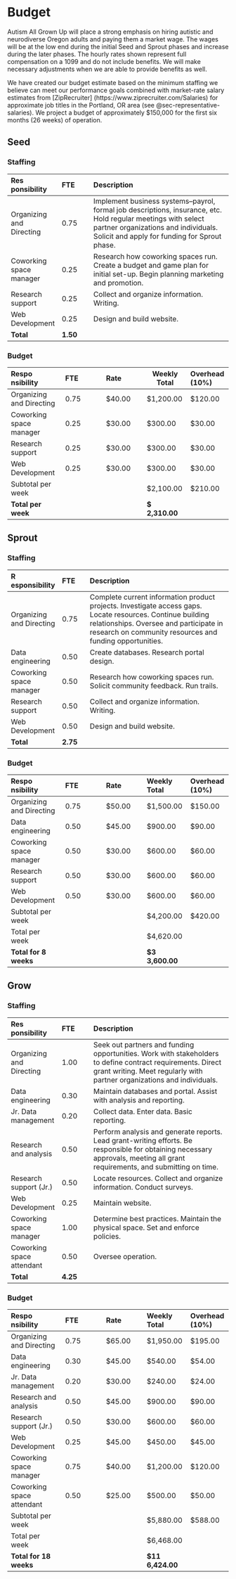 # Budget {#budget}

Autism All Grown Up will place a strong emphasis on hiring autistic and neurodiverse Oregon adults and paying them a market wage. The wages will be at the low end during the initial Seed and Sprout phases and increase during the later phases. The hourly rates shown represent full compensation on a 1099 and do not include benefits. We will make necessary adjustments when we are able to provide benefits as well.

We have created our budget estimate based on the minimum staffing we believe can meet our performance goals combined with market-rate salary estimates from [ZipRecruiter] (https://www.ziprecruiter.com/Salaries) for approximate job titles in the Portland, OR area (see @sec-representative-salaries). We project a budget of approximately \$150,000 for the first six months (26 weeks) of operation.

## **Seed**

### Staffing

| **Res ponsibility**      | **FTE**  | **Description**                                                                                                                                                                                       |
|:----------|:----------|:--------------------------------------------------|
| Organizing and Directing | 0.75     | Implement business systems--payrol, formal job descriptions, insurance, etc. Hold regular meetings with select partner organizations and individuals. Solicit and apply for funding for Sprout phase. |
| Coworking space manager  | 0.25     | Research how coworking spaces run. Create a budget and game plan for initial set-up. Begin planning marketing and promotion.                                                                          |
| Research support         | 0.25     | Collect and organize information. Writing.                                                                                                                                                            |
| Web Development          | 0.25     | Design and build website.                                                                                                                                                                             |
| **Total**                | **1.50** |                                                                                                                                                                                                       |

### Budget

| **Respo nsibility**      | **FTE** | **Rate** | **Weekly Total** | **Overhead (10%)** |
|:-----------------|:-------------|:-------------|--------------|:-------------|
| Organizing and Directing | 0.75    | \$40.00  | \$1,200.00       | \$120.00           |
| Coworking space manager  | 0.25    | \$30.00  | \$300.00         | \$30.00            |
| Research support         | 0.25    | \$30.00  | \$300.00         | \$30.00            |
| Web Development          | 0.25    | \$30.00  | \$300.00         | \$30.00            |
| Subtotal per week        |         |          | \$2,100.00       | \$210.00           |
| **Total per week**       |         |          | **\$ 2,310.00**  |                    |

## 

## 

## **Sprout**

### **Staffing**

| **R esponsibility**      | **FTE**  | **Description**                                                                                                                                                                                                  |
|:---------|:---------|:---------------------------------------------------|
| Organizing and Directing | 0.75     | Complete current information product projects. Investigate access gaps. Locate resources. Continue building relationships. Oversee and participate in research on community resources and funding opportunities. |
| Data engineering         | 0.50     | Create databases. Research portal design.                                                                                                                                                                        |
| Coworking space manager  | 0.50     | Research how coworking spaces run. Solicit community feedback. Run trails.                                                                                                                                       |
| Research support         | 0.50     | Collect and organize information. Writing.                                                                                                                                                                       |
| Web Development          | 0.50     | Design and build website.                                                                                                                                                                                        |
| **Total**                | **2.75** |                                                                                                                                                                                                                  |

### **Budget**

| **Respo nsibility**      | **FTE** | **Rate** | **Weekly Total** | **Overhead (10%)** |
|:-----------------|:-------------|:-------------|:-------------|:-------------|
| Organizing and Directing | 0.75    | \$50.00  | \$1,500.00       | \$150.00           |
| Data engineering         | 0.50    | \$45.00  | \$900.00         | \$90.00            |
| Coworking space manager  | 0.50    | \$30.00  | \$600.00         | \$60.00            |
| Research support         | 0.50    | \$30.00  | \$600.00         | \$60.00            |
| Web Development          | 0.50    | \$30.00  | \$600.00         | \$60.00            |
| Subtotal per week        |         |          | \$4,200.00       | \$420.00           |
| Total per week           |         |          | \$4,620.00       |                    |
| **Total for 8 weeks**    |         |          | **\$3 3,600.00** |                    |

### 

## Grow

### **Staffing**

| **Res ponsibility**       | **FTE**  | **Description**                                                                                                                                                                       |
|:----------|:----------|:--------------------------------------------------|
| Organizing and Directing  | 1.00     | Seek out partners and funding opportunities. Work with stakeholders to define contract requirements. Direct grant writing. Meet regularly with partner organizations and individuals. |
| Data engineering          | 0.30     | Maintain databases and portal. Assist with analysis and reporting.                                                                                                                    |
| Jr. Data management       | 0.20     | Collect data. Enter data. Basic reporting.                                                                                                                                            |
| Research and analysis     | 0.50     | Perform analysis and generate reports. Lead grant-writing efforts. Be responsible for obtaining necessary approvals, meeting all grant requirements, and submitting on time.          |
| Research support (Jr.)    | 0.50     | Locate resources. Collect and organize information. Conduct surveys.                                                                                                                  |
| Web Development           | 0.25     | Maintain website.                                                                                                                                                                     |
| Coworking space manager   | 1.00     | Determine best practices. Maintain the physical space. Set and enforce policies.                                                                                                      |
| Coworking space attendant | 0.50     | Oversee operation.                                                                                                                                                                    |
| **Total**                 | **4.25** |                                                                                                                                                                                       |

### **Budget**

| **Respo nsibility**       | **FTE** | **Rate** | **Weekly Total**  | **Overhead (10%)** |
|:-----------------|:-------------|:-------------|:-------------|:-------------|
| Organizing and Directing  | 0.75    | \$65.00  | \$1,950.00        | \$195.00           |
| Data engineering          | 0.30    | \$45.00  | \$540.00          | \$54.00            |
| Jr. Data management       | 0.20    | \$30.00  | \$240.00          | \$24.00            |
| Research and analysis     | 0.50    | \$45.00  | \$900.00          | \$90.00            |
| Research support (Jr.)    | 0.50    | \$30.00  | \$600.00          | \$60.00            |
| Web Development           | 0.25    | \$45.00  | \$450.00          | \$45.00            |
| Coworking space manager   | 0.75    | \$40.00  | \$1,200.00        | \$120.00           |
| Coworking space attendant | 0.50    | \$25.00  | \$500.00          | \$50.00            |
| Subtotal per week         |         |          | \$5,880.00        | \$588.00           |
| Total per week            |         |          | \$6,468.00        |                    |
| **Total for 18 weeks**    |         |          | **\$11 6,424.00** |                    |

# 
